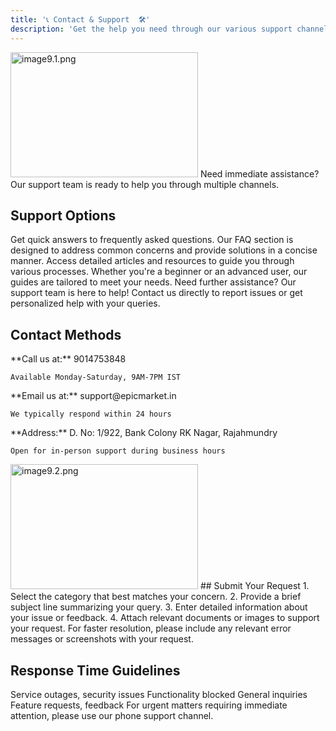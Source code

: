 ```yaml
---
title: '📞 Contact & Support  🛠️'
description: 'Get the help you need through our various support channels'
---
```

 <Frame>
<img src="/images/images docs/image9.1.png" alt="image9.1.png" 
         width="300"
       height="200" />
</Frame>
<Note>
  Need immediate assistance? Our support team is ready to help you through multiple channels.
</Note>

## Support Options

<CardGroup>
  <Card title="FAQs" icon="question">
    Get quick answers to frequently asked questions. Our FAQ section is designed to address common concerns and provide solutions in a concise manner.
  </Card>
  
  <Card title="Guides" icon="book">
    Access detailed articles and resources to guide you through various processes. Whether you're a beginner or an advanced user, our guides are tailored to meet your needs.
  </Card>
  
  <Card title="Support" icon="headset">
    Need further assistance? Our support team is here to help! Contact us directly to report issues or get personalized help with your queries.
  </Card>
</CardGroup>

## Contact Methods

<AccordionGroup>
  <Accordion title="Phone Support" icon="phone">
    **Call us at:** 9014753848
    
    Available Monday-Saturday, 9AM-7PM IST
  </Accordion>

  <Accordion title="Email Support" icon="envelope">
    **Email us at:** support@epicmarket.in
    
    We typically respond within 24 hours
  </Accordion>

  <Accordion title="Visit Our Office" icon="building">
    **Address:**  
    D. No: 1/922, Bank Colony  
    RK Nagar, Rajahmundry
    
    Open for in-person support during business hours
  </Accordion>
</AccordionGroup>

 <Frame>
<img src="/images/images docs/image9.2.png" alt="image9.2.png" 
         width="300"
       height="200" />
</Frame>
## Submit Your Request

<Steps>
  1. Select the category that best matches your concern.
  2. Provide a brief subject line summarizing your query.
  3. Enter detailed information about your issue or feedback.
  4. Attach relevant documents or images to support your request.
</Steps>

<Tip>
  For faster resolution, please include any relevant error messages or screenshots with your request.
</Tip>

## Response Time Guidelines

<ResponsField name="Critical Priority" type="1 hour">
  Service outages, security issues
</ResponseField>

<ResponseField name="High Priority" type="4 hours">
  Functionality blocked
</ResponseField>

<ResponseField name="Normal Priority" type="24 hours">
  General inquiries
</ResponseField>

<ResponseField name="Low Priority" type="48 hours">
  Feature requests, feedback
</ResponseField>

<Info>
  For urgent matters requiring immediate attention, please use our phone support channel.
</Info>
